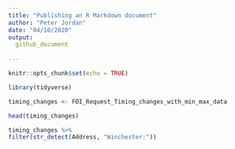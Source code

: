 ```yaml
---
title: "Publishing an R Markdown document"
author: "Peter Jordan"
date: "04/10/2020"
output: 
  github_document
    
---
```


```r
knitr::opts_chunk$set(echo = TRUE)
```

```r
library(tidyverse)
```

```r
timing_changes <- FOI_Request_Timing_changes_with_min_max_data

head(timing_changes)
```

```r
timing_changes %>% 
filter(str_detect(Address, "Winchester:"))
```

